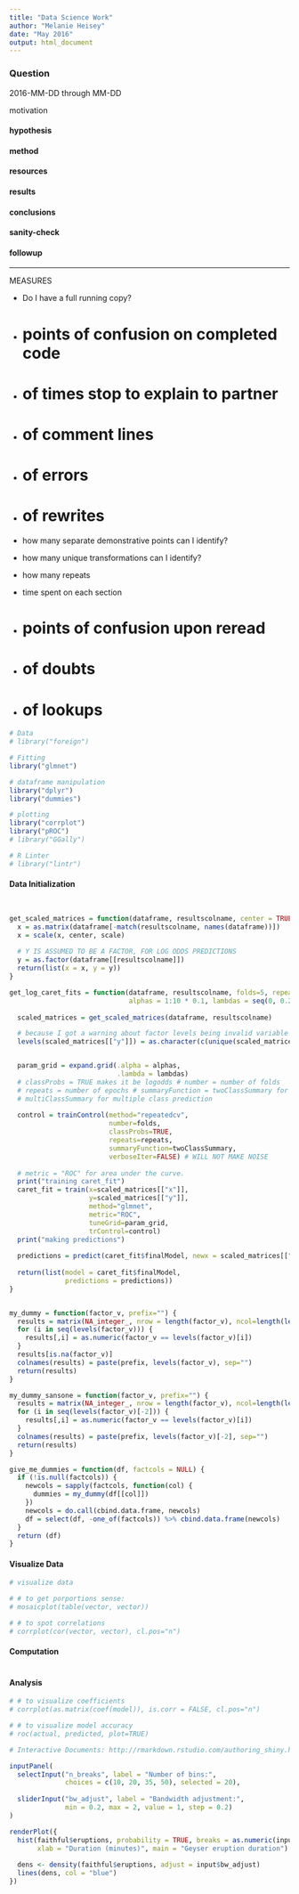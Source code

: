 ```yaml
---
title: "Data Science Work"
author: "Melanie Heisey"
date: "May 2016"
output: html_document
---
```


### Question
2016-MM-DD through MM-DD

motivation

#### hypothesis

#### method

#### resources

#### results

#### conclusions

#### sanity-check

#### followup

---

MEASURES

- Do I have a full running copy?
- # points of confusion on completed code

- # of times stop to explain to partner
- # of comment lines
- # of errors
- # of rewrites

- how many separate demonstrative points can I identify?
- how many unique transformations can I identify?
- how many repeats

- time spent on each section
- # points of confusion upon reread


- # of doubts
- # of lookups




```r
# Data
# library("foreign")

# Fitting
library("glmnet")

# dataframe manipulation
library("dplyr")
library("dummies")

# plotting
library("corrplot")
library("pROC")
# library("GGally")

# R Linter
# library("lintr")

```


#### Data Initialization

```r

```

<!--
### Utility functions
-->
```r

```
```r

get_scaled_matrices = function(dataframe, resultscolname, center = TRUE, scale = TRUE) {
  x = as.matrix(dataframe[-match(resultscolname, names(dataframe))])
  x = scale(x, center, scale)
  
  # Y IS ASSUMED TO BE A FACTOR, FOR LOG ODDS PREDICTIONS
  y = as.factor(dataframe[[resultscolname]])
  return(list(x = x, y = y))
}

get_log_caret_fits = function(dataframe, resultscolname, folds=5, repeats=1,
                              alphas = 1:10 * 0.1, lambdas = seq(0, 0.25, length.out=25)) {
  
  scaled_matrices = get_scaled_matrices(dataframe, resultscolname)

  # because I got a warning about factor levels being invalid variable names
  levels(scaled_matrices[["y"]]) = as.character(c(unique(scaled_matrices[["y"]])))


  param_grid = expand.grid(.alpha = alphas,
                           .lambda = lambdas)
  # classProbs = TRUE makes it be logodds # number = number of folds
  # repeats = number of epochs # summaryFunction = twoClassSummary for binary prediction
  # multiClassSummary for multiple class prediction
  
  control = trainControl(method="repeatedcv",
                         number=folds,
                         classProbs=TRUE,
                         repeats=repeats,
                         summaryFunction=twoClassSummary,
                         verboseIter=FALSE) # WILL NOT MAKE NOISE
  
  # metric = "ROC" for area under the curve.
  print("training caret_fit")
  caret_fit = train(x=scaled_matrices[["x"]],
                    y=scaled_matrices[["y"]],
                    method="glmnet",
                    metric="ROC",
                    tuneGrid=param_grid,
                    trControl=control)
  print("making predictions")
  
  predictions = predict(caret_fit$finalModel, newx = scaled_matrices[["x"]], s=caret_fit$finalModel$lambdaOpt)
  
  return(list(model = caret_fit$finalModel,
              predictions = predictions))
}


my_dummy = function(factor_v, prefix="") {
  results = matrix(NA_integer_, nrow = length(factor_v), ncol=length(levels(factor_v)))
  for (i in seq(levels(factor_v))) {
    results[,i] = as.numeric(factor_v == levels(factor_v)[i])
  }
  results[is.na(factor_v)]
  colnames(results) = paste(prefix, levels(factor_v), sep="")
  return(results)
}

my_dummy_sansone = function(factor_v, prefix="") {
  results = matrix(NA_integer_, nrow = length(factor_v), ncol=length(levels(factor_v))-1)
  for (i in seq(levels(factor_v)[-2])) {
    results[,i] = as.numeric(factor_v == levels(factor_v)[i])
  }
  colnames(results) = paste(prefix, levels(factor_v)[-2], sep="")
  return(results)
}

give_me_dummies = function(df, factcols = NULL) {
  if (!is.null(factcols)) {
    newcols = sapply(factcols, function(col) { 
      dummies = my_dummy(df[[col]])
    })
    newcols = do.call(cbind.data.frame, newcols)
    df = select(df, -one_of(factcols)) %>% cbind.data.frame(newcols)
  }
  return (df)
}

```

#### Visualize Data

```r
# visualize data

# # to get porportions sense:
# mosaicplot(table(vector, vector))

# # to spot correlations
# corrplot(cor(vector, vector), cl.pos="n")

```

#### Computation
<!--

prcomp()
factanal()

-->

```r

```

#### Analysis
```r

# # to visualize coefficients
# corrplot(as.matrix(coef(model)), is.corr = FALSE, cl.pos="n")

# # to visualize model accuracy
# roc(actual, predicted, plot=TRUE)

```

<!--
# WISHLIST
give a grouping var to map out coefficient differences
    year_coefficients = lapply(unique(support_df$year), function(votingyear) {
    #   print(paste("year", votingyear))
    #   year_df = filter(support_df, year == votingyear)
    #   for (name in names(year_df)) {
    #     if (length(unique(year_df[[name]])) < 2) {
    #       year_df = year_df[-match(name, names(year_df))]
    #     }
    #   }

# fancy report with grid.arrange
# write fn to print a named vector transposed.

# get residuals, plot residuals

# take a long df and make it tall
# rows are like ids, columns are like factors, all of the points go on same scale
# so you can plot (x = rownum, y = all the column vals, color by which columns)


# SCREE PLOTS
# plot all the distributions of a dataframe's columns on a nice plot.
# put on a reasonable number of multiplot, making multiple multiplots as necessary
# if only 2-4 columns, use ggpairs

-->
```r
# Interactive Documents: http://rmarkdown.rstudio.com/authoring_shiny.html
```

```r
inputPanel(
  selectInput("n_breaks", label = "Number of bins:",
              choices = c(10, 20, 35, 50), selected = 20),
  
  sliderInput("bw_adjust", label = "Bandwidth adjustment:",
              min = 0.2, max = 2, value = 1, step = 0.2)
)

renderPlot({
  hist(faithful$eruptions, probability = TRUE, breaks = as.numeric(input$n_breaks),
       xlab = "Duration (minutes)", main = "Geyser eruption duration")
  
  dens <- density(faithful$eruptions, adjust = input$bw_adjust)
  lines(dens, col = "blue")
})
```

